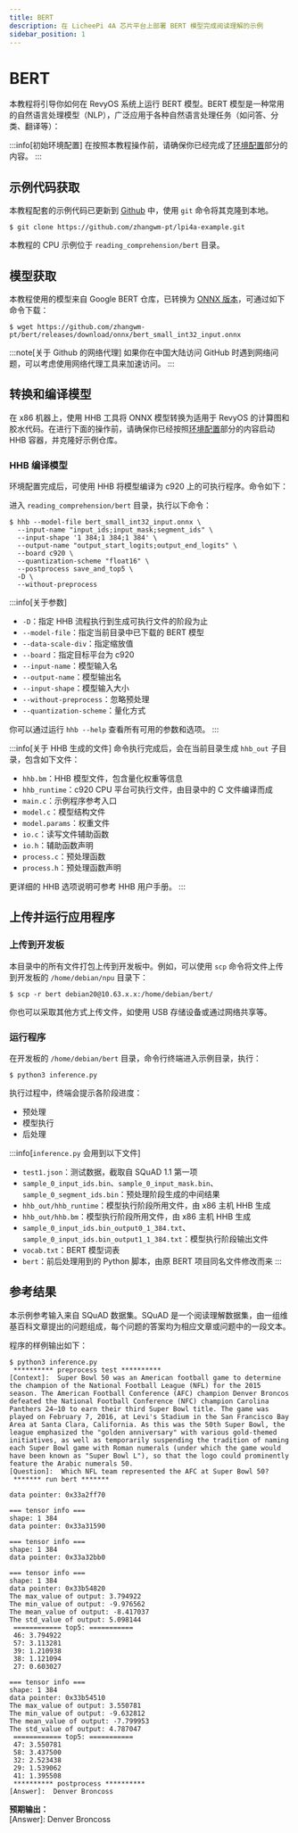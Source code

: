 ```yaml
---
title: BERT
description: 在 LicheePi 4A 芯片平台上部署 BERT 模型完成阅读理解的示例
sidebar_position: 1
---
```



# BERT

本教程将引导你如何在 RevyOS 系统上运行 BERT 模型。BERT 模型是一种常用的自然语言处理模型（NLP），广泛应用于各种自然语言处理任务（如问答、分类、翻译等）：

:::info[初始环境配置]
在按照本教程操作前，请确保你已经完成了[环境配置](../../env)部分的内容。
:::

## 示例代码获取

本教程配套的示例代码已更新到 [Github](https://github.com/zhangwm-pt/lpi4a-example) 中，使用 `git` 命令将其克隆到本地。

```shell-session
$ git clone https://github.com/zhangwm-pt/lpi4a-example.git
```

本教程的 CPU 示例位于 `reading_comprehension/bert` 目录。

## 模型获取

本教程使用的模型来自 Google BERT 仓库，已转换为 [ONNX 版本](https://github.com/zhangwm-pt/bert/releases/download/onnx/bert_small_int32_input.onnx)，可通过如下命令下载：

```shell-session
$ wget https://github.com/zhangwm-pt/bert/releases/download/onnx/bert_small_int32_input.onnx
```

:::note[关于 Github 的网络代理]
如果你在中国大陆访问 GitHub 时遇到网络问题，可以考虑使用网络代理工具来加速访问。
:::


## 转换和编译模型

在 x86 机器上，使用 HHB 工具将 ONNX 模型转换为适用于 RevyOS 的计算图和胶水代码。在进行下面的操作前，请确保你已经按照[环境配置](../../env)部分的内容启动 HHB 容器，并克隆好示例仓库。


### HHB 编译模型

环境配置完成后，可使用 HHB 将模型编译为 c920 上的可执行程序。命令如下：

进入 `reading_comprehension/bert` 目录，执行以下命令：

```shell-session
$ hhb --model-file bert_small_int32_input.onnx \
  --input-name "input_ids;input_mask;segment_ids" \
  --input-shape '1 384;1 384;1 384' \
  --output-name "output_start_logits;output_end_logits" \
  --board c920 \
  --quantization-scheme "float16" \
  --postprocess save_and_top5 \
  -D \
  --without-preprocess
```

:::info[关于参数]
- `-D`：指定 HHB 流程执行到生成可执行文件的阶段为止
- `--model-file`：指定当前目录中已下载的 BERT 模型
- `--data-scale-div`：指定缩放值
- `--board`：指定目标平台为 c920
- `--input-name`：模型输入名
- `--output-name`：模型输出名
- `--input-shape`：模型输入大小
- `--without-preprocess`：忽略预处理
- `--quantization-scheme`：量化方式

你可以通过运行 `hhb --help` 查看所有可用的参数和选项。
:::


:::info[关于 HHB 生成的文件]
命令执行完成后，会在当前目录生成 `hhb_out` 子目录，包含如下文件：

- `hhb.bm`：HHB 模型文件，包含量化权重等信息
- `hhb_runtime`：c920 CPU 平台可执行文件，由目录中的 C 文件编译而成
- `main.c`：示例程序参考入口
- `model.c`：模型结构文件
- `model.params`：权重文件
- `io.c`：读写文件辅助函数
- `io.h`：辅助函数声明
- `process.c`：预处理函数
- `process.h`：预处理函数声明

更详细的 HHB 选项说明可参考 HHB 用户手册。
:::

## 上传并运行应用程序

### 上传到开发板

本目录中的所有文件打包上传到开发板中。例如，可以使用 `scp` 命令将文件上传到开发板的 `/home/debian/npu` 目录下：

```shell-session
$ scp -r bert debian20@10.63.x.x:/home/debian/bert/
```

你也可以采取其他方式上传文件，如使用 USB 存储设备或通过网络共享等。

### 运行程序

在开发板的 `/home/debian/bert` 目录，命令行终端进入示例目录，执行：

```shell-session
$ python3 inference.py
```

执行过程中，终端会提示各阶段进度：

- 预处理
- 模型执行
- 后处理

:::info[`inference.py` 会用到以下文件]

- `test1.json`：测试数据，截取自 SQuAD 1.1 第一项
- `sample_0_input_ids.bin`、`sample_0_input_mask.bin`、`sample_0_segment_ids.bin`：预处理阶段生成的中间结果
- `hhb_out/hhb_runtime`：模型执行阶段所用文件，由 x86 主机 HHB 生成
- `hhb_out/hhb.bm`：模型执行阶段所用文件，由 x86 主机 HHB 生成
- `sample_0_input_ids.bin_output0_1_384.txt`、`sample_0_input_ids.bin_output1_1_384.txt`：模型执行阶段输出文件
- `vocab.txt`：BERT 模型词表
- `bert`：前后处理用到的 Python 脚本，由原 BERT 项目同名文件修改而来
:::

## 参考结果

本示例参考输入来自 SQuAD 数据集。SQuAD 是一个阅读理解数据集，由一组维基百科文章提出的问题组成，每个问题的答案均为相应文章或问题中的一段文本。

程序的样例输出如下：

```shell-session
$ python3 inference.py
 ********** preprocess test **********
[Context]:  Super Bowl 50 was an American football game to determine the champion of the National Football League (NFL) for the 2015 season. The American Football Conference (AFC) champion Denver Broncos defeated the National Football Conference (NFC) champion Carolina Panthers 24–10 to earn their third Super Bowl title. The game was played on February 7, 2016, at Levi's Stadium in the San Francisco Bay Area at Santa Clara, California. As this was the 50th Super Bowl, the league emphasized the "golden anniversary" with various gold-themed initiatives, as well as temporarily suspending the tradition of naming each Super Bowl game with Roman numerals (under which the game would have been known as "Super Bowl L"), so that the logo could prominently feature the Arabic numerals 50.
[Question]:  Which NFL team represented the AFC at Super Bowl 50?
 ******* run bert *******

data pointer: 0x33a2ff70

=== tensor info ===
shape: 1 384
data pointer: 0x33a31590

=== tensor info ===
shape: 1 384
data pointer: 0x33a32bb0

=== tensor info ===
shape: 1 384
data pointer: 0x33b54820
The max_value of output: 3.794922
The min_value of output: -9.976562
The mean_value of output: -8.417037
The std_value of output: 5.098144
 ============ top5: ===========
 46: 3.794922
 57: 3.113281
 39: 1.210938
 38: 1.121094
 27: 0.603027

=== tensor info ===
shape: 1 384
data pointer: 0x33b54510
The max_value of output: 3.550781
The min_value of output: -9.632812
The mean_value of output: -7.799953
The std_value of output: 4.787047
 ============ top5: ===========
 47: 3.550781
 58: 3.437500
 32: 2.523438
 29: 1.539062
 41: 1.395508
 ********** postprocess **********
[Answer]:  Denver Broncoss
```

**预期输出：**  
[Answer]:  Denver Broncoss